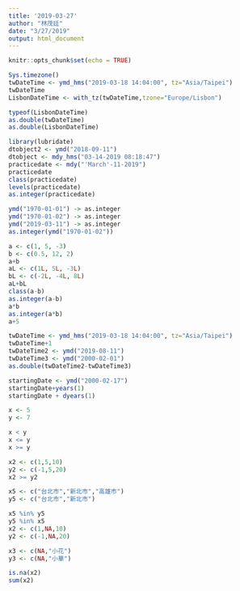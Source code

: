 ```yaml
---
title: '2019-03-27'
author: "林茂廷"
date: "3/27/2019"
output: html_document
---
```


```r
knitr::opts_chunk$set(echo = TRUE)
```

```r
Sys.timezone()
twDateTime <- ymd_hms("2019-03-18 14:04:00", tz="Asia/Taipei")
twDateTime
LisbonDateTime <- with_tz(twDateTime,tzone="Europe/Lisbon")
```

```r
typeof(LisbonDateTime)
as.double(twDateTime)
as.double(LisbonDateTime)
```

```r
library(lubridate)
dtobject2 <- ymd("2018-09-11")
dtobject <- mdy_hms("03-14-2019 08:18:47")
practicedate <- mdy("'March'-11-2019")
practicedate
class(practicedate)
levels(practicedate)
as.integer(practicedate)
```

```r
ymd("1970-01-01") -> as.integer
ymd("1970-01-02") -> as.integer
ymd("2019-03-11") -> as.integer
as.integer(ymd("1970-01-02"))
```


```r
a <- c(1, 5, -3)
b <- c(0.5, 12, 2)
a+b
aL <- c(1L, 5L, -3L)
bL <- c(-2L, -4L, 8L)
aL+bL
class(a-b)
as.integer(a-b)
a*b
as.integer(a*b)
a+5
```
```r
twDateTime <- ymd_hms("2019-03-18 14:04:00", tz="Asia/Taipei")
twDateTime+1
twDateTime2 <- ymd("2019-08-11")
twDateTime3 <- ymd("2000-02-01")
as.double(twDateTime2-twDateTime3)
```

```r
startingDate <- ymd("2000-02-17")
startingDate+years(1)
startingDate + dyears(1)
```
```r
x <- 5
y <- 7

x < y
x <= y
x >= y

x2 <- c(1,5,10)
y2 <- c(-1,5,20)
x2 >= y2

x5 <- c("台北市","新北市","高雄市")
y5 <- c("台北市","新北市")

x5 %in% y5
y5 %in% x5
x2 <- c(1,NA,10)
y2 <- c(-1,NA,20)

x3 <- c(NA,"小花")
y3 <- c(NA,"小華")

is.na(x2)
sum(x2)
```

